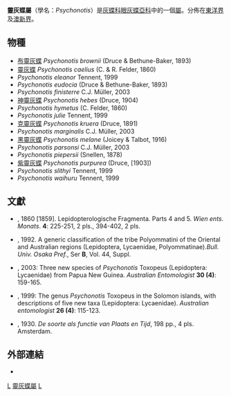 {{NoteTA|G1=Butterfly}}
{{Automatic Taxobox
| taxon = Psychonotis
| authority = Toxopeus, 1930
| image = Psychonotis piepersii Snellen, 1878 (8409236104).jpg
| image_caption = ''Psychonotis piepersii''
| image2 = PsychonotisEudociaMFUpUnAC1.jpg
| image2_caption = ''Psychonotis eudocia''
| type_species = [[靈灰蝶|靈灰蝶]]<br />''Lycaena caelius''
| type_species_authority = C. Felder & R. Felder, 1860
| subdivision_ranks = [[物種|物種]]
| subdivision = 共16種，詳閱正文。
| synonyms =
}}

'''靈灰蝶屬'''（學名：''Psychonotis''）是[[灰蝶科|灰蝶科]][[眼灰蝶亞科|眼灰蝶亞科]]中的一個[[屬|屬]]。分佈在[[東洋界|東洋界]]及[[澳新界|澳新界]]。

== 物種 ==
* [[布靈灰蝶|布靈灰蝶]] ''Psychonotis brownii'' (Druce & Bethune-Baker, 1893)
* [[靈灰蝶|靈灰蝶]] ''Psychonotis caelius'' (C. & R. Felder, 1860)
* ''Psychonotis eleanor'' Tennent, 1999
* ''Psychonotis eudocia'' (Druce & Bethune-Baker, 1893)
* ''Psychonotis finisterre'' C.J. Müller, 2003
* [[神靈灰蝶|神靈灰蝶]] ''Psychonotis hebes'' (Druce, 1904)
* ''Psychonotis hymetus'' (C. Felder, 1860)
* ''Psychonotis julie'' Tennent, 1999
* [[克靈灰蝶|克靈灰蝶]] ''Psychonotis kruera'' (Druce, 1891)
* ''Psychonotis marginalis'' C.J. Müller, 2003
* [[黑靈灰蝶|黑靈灰蝶]] ''Psychonotis melane'' (Joicey & Talbot, 1916)
* ''Psychonotis parsonsi'' C.J. Müller, 2003
* ''Psychonotis piepersii'' (Snellen, 1878)
* [[紫靈灰蝶|紫靈灰蝶]] ''Psychonotis purpurea'' (Druce, [1903])
* ''Psychonotis slithyi'' Tennent, 1999
* ''Psychonotis waihuru'' Tennent, 1999

== 文獻 ==
* {{aut|Felder, C. and Felder, R.}}, 1860 [1859]. Lepidopterologische Fragmenta. Parts 4 and 5. ''Wien ents. Monats''. '''4''': 225-251, 2 pls., 394-402, 2 pls.
* {{aut|Hirowatari, T.}}, 1992. A generic classification of the tribe Polyommatini of the Oriental and Australian regions (Lepidoptera, Lycaenidae, Polyommatinae).'' Bull. Univ. Osaka Pref.'', Ser '''B''', Vol. 44, Suppl.
* {{aut|Müller, C.J.}}, 2003: Three new species of ''Psychonotis'' Toxopeus (Lepidoptera: Lycaenidae) from Papua New Guinea. ''Australian Entomologist'' '''30 (4)''': 159-165.
* {{aut|Tennent, W.J.}}, 1999: The genus ''Psychonotis'' Toxopeus in the Solomon islands, with descriptions of five new taxa (Lepidoptera: Lycaenidae). ''Australian entomologist'' '''26 (4)''': 115-123.
* {{aut|Toxopeus, L. J.}}, 1930. ''De soorte als functie van Plaats en Tijd'', 198 pp., 4 pls. Amsterdam.

== 外部連結 ==
* {{Commonscat-inline|Psychonotis}}

{{taxonbar}}
[[Category:_1930年描述的分类群|L]]
[[Category:靈灰蝶屬|]]
[[Category:眼灰蝶族|L]]